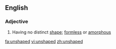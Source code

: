 ==English==

===Adjective===
{{en-adj}}

# Having no distinct [[shape]]; [[formless]] or [[amorphous]]

[[fa:unshaped]]
[[vi:unshaped]]
[[zh:unshaped]]